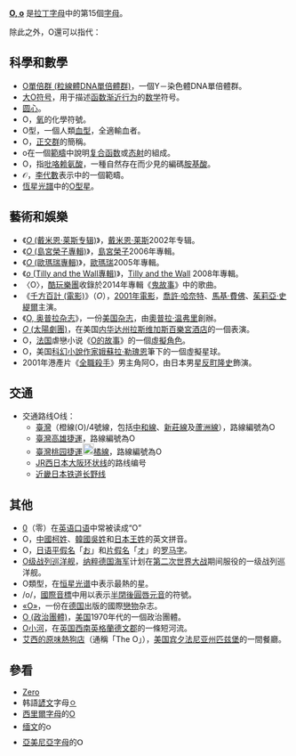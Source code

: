 {{noteTA
|G1=LS
|1=zh-cn:奥普拉; zh-hk:奧花; zh-tw:歐普拉
}}
{{Wiktionary|O}}
'''[[O|O, o]]''' 是[[拉丁字母|拉丁字母]]中的第15個[[字母|字母]]。

除此之外，O還可以指代：
{{TOCright}}

== 科學和數學 ==
* [[O單倍群_(粒線體DNA單倍體群)|O單倍群 (粒線體DNA單倍體群)]]，一個Y－染色體DNA單倍體群。
* [[大O符号|大O符号]]，用于描述[[函数|函数]][[渐近分析|渐近行为]]的[[数学|数学]]符号。
*[[圆|圆心]]。
* O，[[氧|氧]]的化學符號。
* O型，一個人類[[血型|血型]]，全適輸血者。
* O，[[正交群|正交群]]的簡稱。
* o在一個[[範疇_(數學)|範疇]]中說明[[复合函数|复合函数]]或[[态射|态射]]的組成。
* O，指[[吡咯赖氨酸|吡咯赖氨酸]]，一種自然存在而少見的編碼[[胺基酸|胺基酸]]。
* <math>\mathcal{O}</math>，[[李代數|李代數]]表示中的一個範疇。
* [[恆星光譜|恆星光譜]]中的[[O型星|O型星]]。

== 藝術和娛樂 ==
* 《[[O_(戴米恩·莱斯专辑)|''O'' (戴米恩·莱斯专辑)]]》，[[戴米恩·莱斯|戴米恩·莱斯]]2002年专辑。
* 《[[O_(島宮榮子專輯)|''O'' (島宮榮子專輯)]]》，[[島宮榮子|島宮榮子]]2006年專輯。
* 《[[O_(歐瑪瑞專輯)|''O'' (歐瑪瑞專輯)]]》，[[歐瑪瑞|歐瑪瑞]]2005年專輯。
* 《[[O_(Tilly_and_the_Wall專輯)|''o'' (Tilly and the Wall專輯)]]》，[[Tilly_and_the_Wall|Tilly and the Wall]] 2008年專輯。
* 〈O〉，[[酷玩樂團|酷玩樂團]]收錄於2014年專輯《[[鬼故事_(酷玩樂團專輯)|鬼故事]]》中的歌曲。
* 《[[千方百計_(電影)|千方百計 (電影)]]》（''O''），[[2001年電影|2001年電影]]，[[喬許·哈奈特|喬許·哈奈特]]、[[馬基·費佛|馬基·費佛]]、[[茱莉亞·史緹爾|茱莉亞·史緹爾]]主演。
* 《[[O,_奥普拉杂志|O, 奥普拉杂志]]》，一份[[美国|美国]][[杂志|杂志]]，由[[奧普拉·温弗里|奧普拉·温弗里]]創辦。
*  [[O_(太陽劇團)|''O'' (太陽劇團)]]，在美国[[内华达州|内华达州]][[拉斯维加斯|拉斯维加斯]][[百樂宮酒店|百樂宮酒店]]的一個表演。
* O，[[法国|法国]]虐戀小说《[[O的故事|O的故事]]》的一個[[虛擬角色|虛擬角色]]。
* O，美国[[科幻小說|科幻小說]][[作家|作家]][[娥蘇拉·勒瑰恩|娥蘇拉·勒瑰恩]]筆下的一個虛擬星球。
* 2001年港產片《[[全職殺手|全職殺手]]》男主角阿O，由日本男星[[反町隆史|反町隆史]]飾演。

== 交通 ==
{{线路名消歧义}}
* 交通路线O线：
** [[臺灣|臺灣]]{{TRTS}}{{中和新蘆線}}（橙線(O)/4號線，包括[[中和線|中和線]]、[[新莊線|新莊線]]及[[蘆洲線|蘆洲線]]），路線編號為O
** [[臺灣|臺灣]][[高雄捷運|高雄捷運]]{{高捷橘線}}，路線編號為O
** [[臺灣|臺灣]][[桃园捷運|桃园捷運]][[File:TaoyuanMetroLineO.png|20px]][[桃園捷運橘線|橘線]]，路線編號為O
** [[JR西日本|JR西日本]][[大阪环状线|大阪环状线]]的路线编号
** [[近畿日本铁道|近畿日本铁道]][[長野線_(近畿日本鐵道)|长野线]]

== 其他 ==
*[[0|0]]（零）在[[英语|英语]][[口语|口语]]中常被读成“O”
* O，[[中國|中國]][[柯姓|柯姓]]、[[韓國|韓國]][[吳姓|吳姓]]和[[日本|日本]][[王姓#日本的王姓|王姓]]的英文拼音。
* O，[[日语|日语]][[平假名|平假名]]「[[お|お]]」和[[片假名|片假名]]「[[オ|オ]]」的[[日语罗马字|罗马字]]。
* [[O级战列巡洋舰|O级战列巡洋舰]]，[[纳粹德国海军|纳粹德国海军]]计划在[[第二次世界大战|第二次世界大战]]期间服役的一级战列巡洋舰。
* O類型，在[[恒星光谱|恒星光谱]]中表示最熱的星。
* /o/，[[國際音標|國際音標]]中用以表示[[半閉後圓唇元音|半閉後圓唇元音]]的符號。
* [[«O»|«O»]]，一份在[[德国|德国]]出版的國際[[戀物|戀物]]杂志。
* [[O_(政治團體)|O (政治團體)]]，[[美国|美国]]1970年代的一個政治團體。
* [[O小河|O小河]]，在[[英国|英国]][[西南英格蘭|西南英格蘭]][[德文郡|德文郡]]的一條短河流。
* [[艾西的原味熱狗店|艾西的原味熱狗店]]（通稱「The O」），[[美国|美国]][[宾夕法尼亚州|宾夕法尼亚州]][[匹兹堡|匹兹堡]]的一間餐廳。

== 參看 ==
* [[Zero|Zero]]
* 韩語[[諺文|諺文]]字母[[ㅇ|ㅇ]]
* [[西里爾字母|西里爾字母]]的[[О|О]]
* [[缅文|缅文]]的ဝ
* [[亞美尼亞字母|亞美尼亞字母]]的Օ 

{{letter disambig}}